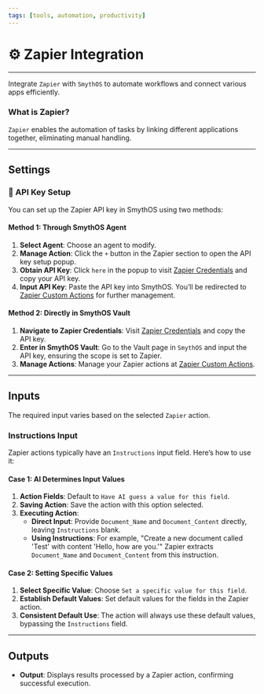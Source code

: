 ```yaml
---
tags: [tools, automation, productivity]
---
```


# ⚙️ Zapier Integration


---

Integrate `Zapier` with `SmythOS` to automate workflows and connect various apps efficiently.

### What is Zapier?

`Zapier` enables the automation of tasks by linking different applications together, eliminating manual handling.

---

## Settings

### 🔑 API Key Setup

You can set up the Zapier API key in SmythOS using two methods:

#### Method 1: Through SmythOS Agent

1. **Select Agent**: Choose an agent to modify.
2. **Manage Action**: Click the `+` button in the Zapier section to open the API key setup popup.
3. **Obtain API Key**: Click `here` in the popup to visit [Zapier Credentials](https://actions.zapier.com/credentials/) and copy your API key.
4. **Input API Key**: Paste the API key into SmythOS. You’ll be redirected to [Zapier Custom Actions](https://actions.zapier.com/custom/actions/) for further management.

#### Method 2: Directly in SmythOS Vault

1. **Navigate to Zapier Credentials**: Visit [Zapier Credentials](https://actions.zapier.com/credentials/) and copy the API key.
2. **Enter in SmythOS Vault**: Go to the Vault page in `SmythOS` and input the API key, ensuring the scope is set to Zapier.
3. **Manage Actions**: Manage your Zapier actions at [Zapier Custom Actions](https://actions.zapier.com/custom/actions/).

---

## Inputs

The required input varies based on the selected `Zapier` action.

### Instructions Input

Zapier actions typically have an `Instructions` input field. Here’s how to use it:

#### Case 1: AI Determines Input Values

1. **Action Fields**: Default to `Have AI guess a value for this field`.
2. **Saving Action**: Save the action with this option selected.
3. **Executing Action**:
   - **Direct Input**: Provide `Document_Name` and `Document_Content` directly, leaving `Instructions` blank.
   - **Using Instructions**: For example, "Create a new document called 'Test' with content 'Hello, how are you.'" Zapier extracts `Document_Name` and `Document_Content` from this instruction.

#### Case 2: Setting Specific Values

1. **Select Specific Value**: Choose `Set a specific value for this field`.
2. **Establish Default Values**: Set default values for the fields in the Zapier action.
3. **Consistent Default Use**: The action will always use these default values, bypassing the `Instructions` field.

---

## Outputs

- **Output**: Displays results processed by a Zapier action, confirming successful execution.